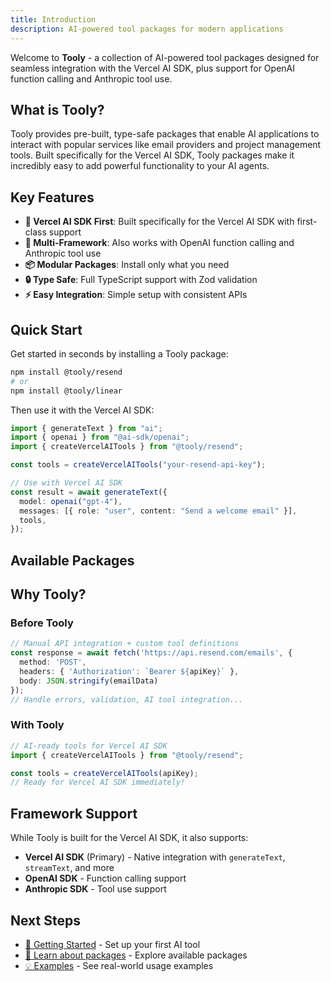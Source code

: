 ```yaml
---
title: Introduction
description: AI-powered tool packages for modern applications
---
```


Welcome to **Tooly** - a collection of AI-powered tool packages designed for seamless integration with the Vercel AI SDK, plus support for OpenAI function calling and Anthropic tool use.

## What is Tooly?

Tooly provides pre-built, type-safe packages that enable AI applications to interact with popular services like email providers and project management tools. Built specifically for the Vercel AI SDK, Tooly packages make it incredibly easy to add powerful functionality to your AI agents.

## Key Features

- **🚀 Vercel AI SDK First**: Built specifically for the Vercel AI SDK with first-class support
- **🤖 Multi-Framework**: Also works with OpenAI function calling and Anthropic tool use
- **📦 Modular Packages**: Install only what you need
- **🔒 Type Safe**: Full TypeScript support with Zod validation
- **⚡ Easy Integration**: Simple setup with consistent APIs

## Quick Start

Get started in seconds by installing a Tooly package:

```bash
npm install @tooly/resend
# or
npm install @tooly/linear
```

Then use it with the Vercel AI SDK:

```typescript
import { generateText } from "ai";
import { openai } from "@ai-sdk/openai";
import { createVercelAITools } from "@tooly/resend";

const tools = createVercelAITools("your-resend-api-key");

// Use with Vercel AI SDK
const result = await generateText({
  model: openai("gpt-4"),
  messages: [{ role: "user", content: "Send a welcome email" }],
  tools,
});
```

## Available Packages

<Cards>
  <Card 
    title="@tooly/core" 
    href="/docs/packages/core"
    description="Base abstractions and utilities for building AI tool packages"
  />
  <Card 
    title="@tooly/resend" 
    href="/docs/packages/resend"
    description="Email tools powered by Resend API"
  />
  <Card 
    title="@tooly/linear" 
    href="/docs/packages/linear"
    description="Project management tools powered by Linear API"
  />
</Cards>

## Why Tooly?

### Before Tooly
```typescript
// Manual API integration + custom tool definitions
const response = await fetch('https://api.resend.com/emails', {
  method: 'POST',
  headers: { 'Authorization': `Bearer ${apiKey}` },
  body: JSON.stringify(emailData)
});
// Handle errors, validation, AI tool integration...
```

### With Tooly
```typescript
// AI-ready tools for Vercel AI SDK
import { createVercelAITools } from "@tooly/resend";

const tools = createVercelAITools(apiKey);
// Ready for Vercel AI SDK immediately!
```

## Framework Support

While Tooly is built for the Vercel AI SDK, it also supports:

- **Vercel AI SDK** (Primary) - Native integration with `generateText`, `streamText`, and more
- **OpenAI SDK** - Function calling support
- **Anthropic SDK** - Tool use support

## Next Steps

- [🚀 Getting Started](/docs/getting-started) - Set up your first AI tool
- [📖 Learn about packages](/docs/packages) - Explore available packages
- [💡 Examples](/docs/examples) - See real-world usage examples
